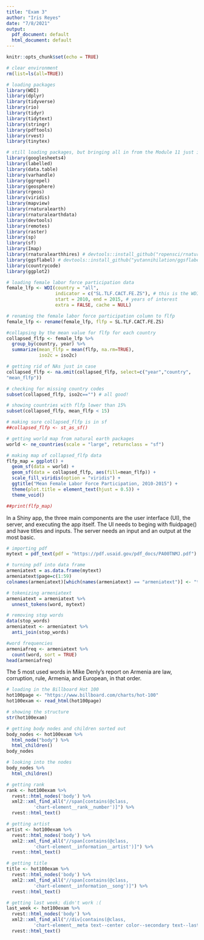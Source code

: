 ```yaml
---
title: "Exam 3"
author: "Iris Reyes"
date: "7/8/2021"
output:
  pdf_document: default
  html_document: default
---
```


```r
knitr::opts_chunk$set(echo = TRUE)
```

```r
# clear environment
rm(list=ls(all=TRUE))

# loading packages
library(WDI)
library(dplyr)
library(tidyverse)
library(rio)
library(tidyr)
library(tidytext)
library(stringr)
library(pdftools)
library(rvest)
library(tinytex)

# still loading packages, but bringing all in from the Module 11 just in case
library(googlesheets4)
library(labelled)
library(data.table)
library(varhandle)
library(ggrepel)
library(geosphere)
library(rgeos)
library(viridis)
library(mapview)
library(rnaturalearth)
library(rnaturalearthdata)
library(devtools)
library(remotes)
library(raster)
library(sp)
library(sf)
library(Imap)
library(rnaturalearthhires) # devtools::install_github("ropensci/rnaturalearthhires")
library(ggsflabel) # devtools::install_github("yutannihilation/ggsflabel")
library(countrycode)
library(ggplot2)

```



```r
# loading female labor force participation data
female_lfp <- WDI(country = "all",
                  indicator = c("SL.TLF.CACT.FE.ZS"), # this is the WDI indicator
                  start = 2010, end = 2015, # years of interest
                  extra = FALSE, cache = NULL)

# renaming the female labor force participation column to flfp
female_lfp <- rename(female_lfp, flfp = SL.TLF.CACT.FE.ZS)

#collapsing by the mean value for flfp for each country
collapsed_flfp <- female_lfp %>%
  group_by(country, year) %>%
  summarize(mean_flfp = mean(flfp, na.rm=TRUE),
            iso2c = iso2c)

# getting rid of NAs just in case
collapsed_flfp <- na.omit(collapsed_flfp, select=c("year","country",
"mean_flfp"))

# checking for missing country codes
subset(collapsed_flfp, iso2c=="") # all good!

# showing countries with flfp lower than 15%
subset(collapsed_flfp, mean_flfp < 15)

# making sure collapsed_flfp is in sf
##collapsed_flfp <- st_as_sf()

# getting world map from natural earth packages
world <- ne_countries(scale = "large", returnclass = "sf")

# making map of collapsed_flfp data
flfp_map = ggplot() +
  geom_sf(data = world) +
  geom_sf(data = collapsed_flfp, aes(fill=mean_flfp)) +
  scale_fill_viridis(option = "viridis") +
  ggtitle("Mean Female Labor Force Participation, 2010-2015") +
  theme(plot.title = element_text(hjust = 0.5)) +
  theme_void()

##print(flfp_map)

```

In a Shiny app, the three main components are the user interface (UI), the server, and executing the app itself.
The UI needs to beging with fluidpage() and have titles and inputs.
The server needs an input and an output at the most basic.

```r
# importing pdf
mytext = pdf_text(pdf = "https://pdf.usaid.gov/pdf_docs/PA00TNMJ.pdf")

# turning pdf into data frame
armeniatext = as.data.frame(mytext)
armeniatext$page=c(1:59)
colnames(armeniatext)[which(names(armeniatext) == "armeniatext")] <- "text" #change column name

# tokenizing armeniatext
armeniatext = armeniatext %>%
  unnest_tokens(word, mytext) 

# removing stop words
data(stop_words)
armeniatext <- armeniatext %>%
  anti_join(stop_words)

#word frequencies
armeniafreq <- armeniatext %>%
  count(word, sort = TRUE)
head(armeniafreq)
```
The 5 most used words in Mike Denly's report on Armenia are law, corruption, rule, Armenia, and European, in that order.

```r
# loading in the Billboard Hot 100
hot100page <- "https://www.billboard.com/charts/hot-100"
hot100exam <- read_html(hot100page)

# showing the structure
str(hot100exam)

# getting body nodes and children sorted out
body_nodes <- hot100exam %>%
  html_node("body") %>%
  html_children()
body_nodes

# looking into the nodes
body_nodes %>%
  html_children()

# getting rank
rank <- hot100exam %>%
  rvest::html_nodes('body') %>%
  xml2::xml_find_all("//span[contains(@class,
          'chart-element__rank__number')]") %>%
  rvest::html_text()

# getting artist
artist <- hot100exam %>%
  rvest::html_nodes('body') %>%
  xml2::xml_find_all("//span[contains(@class,
          'chart-element__information__artist')]") %>%
  rvest::html_text()

# getting title
title <- hot100exam %>%
  rvest::html_nodes('body') %>%
  xml2::xml_find_all("//span[contains(@class,
          'chart-element__information__song')]") %>%
  rvest::html_text()

# getting last week; didn't work :(
last_week <- hot100exam %>%
  rvest::html_nodes('body') %>%
  xml2::xml_find_all("//div[contains(@class,
          'chart-element__meta text--center color--secondary text--last')]") %>%
  rvest::html_text()
```